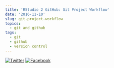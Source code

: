 ```yaml
---
title: 'RStudio 2 GitHub: Git Project Workflow'
date: '2016-11-10'
slug: git-project-workflow
topics:
  - git and github
tags:
  - git
  - github
  - version control
---
```


[![Twitter](http://i.imgur.com/tXSoThF.png)](https://twitter.com/login?redirect_after_login=%2Fhome%3Fstatus)
[![Facebook](http://i.imgur.com/P3YfQoD.png)](https://www.facebook.com/sharer/sharer.php?u=)
